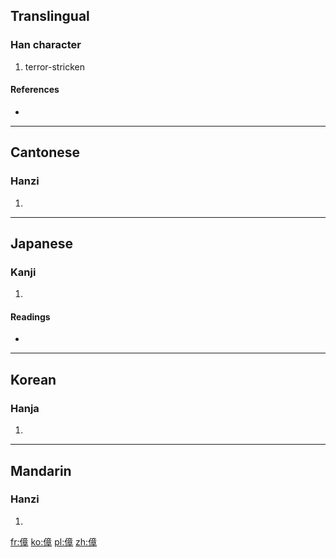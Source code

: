 ==Translingual==

===Han character===
{{Han char|rn=9|rad=人|as=11|sn=13|four=2024<sub>6</sub>|canj=人卜廿十 (OYTJ)}}

# terror-stricken

====References====
* {{Han ref|kx=0115.090|dkj=01037|dj=0245.060|hdz=10214.070|uh=50BD|ud=20669|bh=DCB4|bd=56500}}

----

==Cantonese==

===Hanzi===
{{yue-hanzi|jyut=|y=jeung1}}

# {{defn|Cantonese|sort=人11}}

----

==Japanese==

===Kanji===
{{ja-kanji|grade=|rs=人11}}

# {{defn|Japanese|sort=人11}}

====Readings====
* {{ja-readings|on=[[しょう]] (shō)|kun=[[おどろく]] (odoroku)}}

----

==Korean==

===Hanja===
{{ko-hanja|hangeul=장|rv=jang|mr=chang}}

# {{defn|Korean|sort=人11}}

----

==Mandarin==

===Hanzi===
{{cmn-hanzi|pin=[[zhāng]] ([[zhang1]])|wg=chang<sup>1</sup>}}

# {{defn|Mandarin|sort=人11}}

[[fr:傽]]
[[ko:傽]]
[[pl:傽]]
[[zh:傽]]